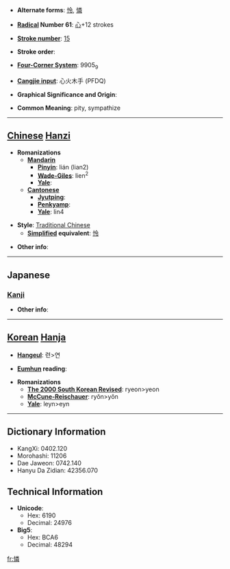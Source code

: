 * '''Alternate forms''': [[怜]], [[憐]]

* '''[[Wiktionary:Chinese radical index| Radical]] Number 61''': [[Wiktionary:Chinese radical index 心|心]]+12 strokes

* '''[[Wiktionary:Chinese total strokes index|Stroke number]]''': [[Wiktionary:Chinese total strokes index 15|15]]

* '''Stroke order''': 

* '''[[Wiktionary:Chinese four corner index|Four-Corner System]]''': 9905<sub>9</sub>

* '''[[Wiktionary:Chinese Cangjie index|Cangjie input]]''': 心火木手 (PFDQ)

* '''Graphical Significance and Origin''': 

* '''Common Meaning''': pity, sympathize

----

== [[Chinese]] [[Hanzi]] ==

* '''Romanizations'''
** '''[[Mandarin]]'''
*** '''[[Pinyin]]''': lián (lian2)
*** '''[[Wade-Giles]]''': lien<sup>2</sup>
*** '''[[Yale]]''': 
** '''[[Cantonese]]'''
*** '''[[Jyutping]]''':
*** '''[[Penkyamp]]''': 
*** '''[[Yale]]''': lin4

* '''Style''': [[Traditional Chinese]] 
** '''[[Simplified Chinese|Simplified]] equivalent''': [[怜]]

* '''Other info''': 

----

==Japanese==
===[[Kanji]]===
{{kanji|on readings=[[れん]] (ren)
|kun readings=[[あわれむ]] (awaremu), [[あわれみ]] (awaremi)
}}

* '''Other info''':  

----

== [[Korean]] [[Hanja]] ==

* '''[[Hangeul]]''': 련>연

* '''[[Eumhun]] reading''': 

* '''Romanizations'''
** '''[[The 2000 South Korean Revised Romanization|The 2000 South Korean Revised]]''': ryeon>yeon
** '''[[McCune-Reischauer]]''': ryŏn>yŏn
** '''[[Yale]]''': leyn>eyn

----

== Dictionary Information ==

* KangXi: 0402.120
* Morohashi: 11206
* Dae Jaweon: 0742.140
* Hanyu Da Zidian: 42356.070

== Technical Information ==

* '''Unicode''':
** Hex: 6190
** Decimal: 24976
* '''Big5''':
** Hex: BCA6
** Decimal: 48294

[[fr:憐]]